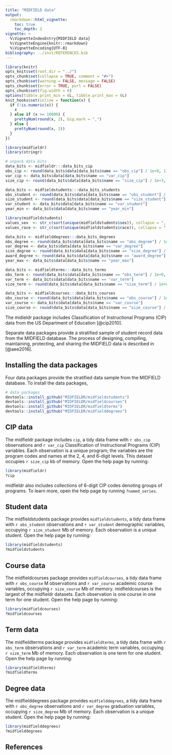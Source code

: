 ```yaml
---
title: "MIDFIELD data"
output:
  rmarkdown::html_vignette: 
    toc: true
    toc_depth: 2
vignette: >
  %\VignetteIndexEntry{MIDFIELD data}
  %\VignetteEngine{knitr::rmarkdown}
  %\VignetteEncoding{UTF-8}
bibliography: ../inst/REFERENCES.bib
---
```


```r
library(knitr)
opts_knit$set(root.dir = "../")
opts_chunk$set(collapse = TRUE, comment = "#>")
opts_chunk$set(warning = FALSE, message = FALSE)
opts_chunk$set(error = TRUE, purl = FALSE)
opts_chunk$set(fig.width = 6)
options(tibble.print_min = 6L, tibble.print_max = 6L)
knit_hooks$set(inline = function(x) {
  if (!is.numeric(x)) {
    x
  } else if (x >= 10000) {
    prettyNum(round(x, 2), big.mark = ",")
  } else {
    prettyNum(round(x, 2))
  }
})
```

```r
library(midfieldr)
library(stringr)

# unpack data bits
data_bits <- midfieldr:::data_bits_cip
obs_cip <- round(data_bits$data[data_bits$name == "obs_cip"] / 1e+0, 1)
var_cip <- data_bits$data[data_bits$name == "var_cip"]
size_cip <- round(data_bits$data[data_bits$name == "size_cip"] / 1e+3, 0)

data_bits <- midfieldstudents:::data_bits_students
obs_student <- round(data_bits$data[data_bits$name == "obs_student"] / 1e+0, 1)
size_student <- round(data_bits$data[data_bits$name == "size_student"] / 1e+6, 0)
var_student <- data_bits$data[data_bits$name == "var_student"]
year_min <- data_bits$data[data_bits$name == "year_min"]

library(midfieldstudents)
values_sex  <- str_c(sort(unique(midfieldstudents$sex)), collapse = ", ")
values_race <- str_c(sort(unique(midfieldstudents$race)), collapse = ", ")

data_bits <- midfielddegrees:::data_bits_degrees
obs_degree <- round(data_bits$data[data_bits$name == "obs_degree"] / 1e+0, 1)
var_degree <- data_bits$data[data_bits$name == "var_degree"]
size_degree <- round(data_bits$data[data_bits$name == "size_degree"] / 1e+6, 0)
award_degree <- round(data_bits$data[data_bits$name == "award_degree"] / 1e+0, 1)
year_max <- data_bits$data[data_bits$name == "year_max"]

data_bits <- midfieldterms:::data_bits_terms
obs_term <- round(data_bits$data[data_bits$name == "obs_term"] / 1e+0, 1)
var_term <- data_bits$data[data_bits$name == "var_term"]
size_term <- round(data_bits$data[data_bits$name == "size_term"] / 1e+6, 0)

data_bits <- midfieldcourses:::data_bits_courses
obs_course <- round(data_bits$data[data_bits$name == "obs_course"] / 1e+6, 1)
var_course <- data_bits$data[data_bits$name == "var_course"]
size_course <- round(data_bits$data[data_bits$name == "size_course"] / 1e+6, 0)
```


The midieldr package includes Classification of Instructional Programs (CIP) data from the US Department of Education [@cip2010].

Separate data packages provide a stratified sample of student record data from the MIDFIELD database. The process of designing, compiling, maintaining, protecting, and sharing the MIDFIELD data is described in [@aee2016]. 




## Installing the data packages

Four data packages provide the stratified data sample from the MIDFIELD database. To install the data packages, 

```r
# data packages
devtools::install_github("MIDFIELDR/midfieldstudents")
devtools::install_github("MIDFIELDR/midfieldcourses")
devtools::install_github("MIDFIELDR/midfieldterms")
devtools::install_github("MIDFIELDR/midfielddegrees")
```




## CIP data 

The midfieldr package includes `cip`, a tidy data frame with `r obs_cip` observations and `r var_cip` Classification of Instructional Programs (CIP)  variables. Each observation is a unique program; the variables are the program codes and names at the 2, 4, and 6-digit levels. This dataset occupies `r size_cip` kb of memory. Open the help page by running: 

```r
library(midfieldr)
?cip
```

midfieldr also includes collections of 6-digit CIP codes denoting groups of programs. To learn more, open the help page by running `?named_series`. 









## Student data

The midfieldstudents package provides `midfieldstudents`, a tidy data frame with `r obs_student` observations and `r var_student` demographic variables, occupying `r size_student` Mb of memory. Each observation is a unique student. Open the help page by running: 

```r
library(midfieldstudents)
?midfieldstudents
```





## Course  data

The midfieldcourses package provides `midfieldcourses`, a tidy data frame with `r obs_course` M observations and `r var_course` academic course variables, occupying `r size_course` Mb of memory. midfieldcourses is the largest of the midfieldr datasets. Each observation is one course in one term for one student. Open the help page by running: 

```r
library(midfieldcourses)
?midfieldcourses
```






## Term  data

The midfieldterms package provides `midfieldterms`, a tidy data frame with `r obs_term`  observations and `r var_term` academic term variables, occupying `r size_term` Mb of memory. Each observation is one term for one student. Open the help page by running: 

```r
library(midfieldterms)
?midfieldterms
```




## Degree  data

The midfielddegrees package provides `midfielddegrees`, a tidy data frame with `r obs_degree` observations and `r var_degree` graduation variables, occupying `r size_degree` Mb of memory. Each observation is a unique student. Open the help page by running: 

```r
library(midfielddegrees)
?midfielddegrees
```
    
## References
